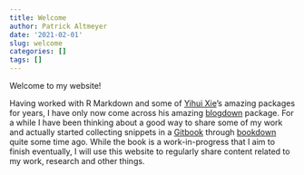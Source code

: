 ```yaml
---
title: Welcome
author: Patrick Altmeyer
date: '2021-02-01'
slug: welcome
categories: []
tags: []
---
```


Welcome to my website! 

Having worked with R Markdown and some of [Yihui Xie](https://yihui.org/)'s amazing packages for years, I have only now come across his amazing [blogdown](https://bookdown.org/yihui/blogdown/) package. For a while I have been thinking about a good way to share some of my work and actually started collecting snippets in a [Gitbook](https://pat-alt.github.io/fromScratch/) through [bookdown](https://bookdown.org/yihui/bookdown/) quite some time ago. While the book is a work-in-progress that I aim to finish eventually, I will use this website to regularly share content related to my work, research and other things. 


